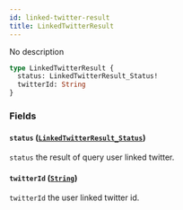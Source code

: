 ```yaml
---
id: linked-twitter-result
title: LinkedTwitterResult
---
```



No description

```graphql
type LinkedTwitterResult {
  status: LinkedTwitterResult_Status!
  twitterId: String
}
```


### Fields

#### `status` ([`LinkedTwitterResult_Status`](/cyberconnect/reference/enums/linked-twitter-result-status))

`status` the result of query user linked twitter.


#### `twitterId` ([`String`](/cyberconnect/reference/scalars/string))

`twitterId` the user linked twitter id.




